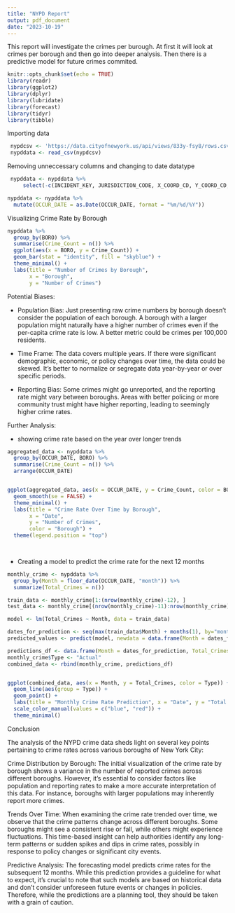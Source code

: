 ```yaml
---
title: "NYPD Report"
output: pdf_document
date: "2023-10-19"
---
```


This report will investigate the crimes per burough. At first it will look at crimes per borough and then go into deeper analysis. Then there is a predictive model for future crimes commited.

```r
knitr::opts_chunk$set(echo = TRUE)
library(readr)
library(ggplot2)
library(dplyr)
library(lubridate)
library(forecast)
library(tidyr)
library(tibble)

```

Importing data

```r
 nypdcsv <- 'https://data.cityofnewyork.us/api/views/833y-fsy8/rows.csv?accessType=DOWNLOAD'
 nypddata <- read_csv(nypdcsv)
```

Removing unneccessary columns and changing to date datatype

```r
 nypddata <- nypddata %>%
     select(-c(INCIDENT_KEY, JURISDICTION_CODE, X_COORD_CD, Y_COORD_CD, Latitude, Longitude, STATISTICAL_MURDER_FLAG, Lon_Lat))

nypddata <- nypddata %>%
  mutate(OCCUR_DATE = as.Date(OCCUR_DATE, format = "%m/%d/%Y")) 
```







Visualizing Crime Rate by Borough

```r


nypddata %>%
  group_by(BORO) %>%
  summarise(Crime_Count = n()) %>%
  ggplot(aes(x = BORO, y = Crime_Count)) +
  geom_bar(stat = "identity", fill = "skyblue") +
  theme_minimal() +
  labs(title = "Number of Crimes by Borough",
       x = "Borough",
       y = "Number of Crimes")

```
Potential Biases: 

- Population Bias: Just presenting raw crime numbers by borough doesn't consider the population of each borough. A borough with a larger population might naturally have a higher number of crimes even if the per-capita crime rate is low. A better metric could be crimes per 100,000 residents.

- Time Frame: The data covers multiple years. If there were significant demographic, economic, or policy changes over time, the data could be skewed. It's better to normalize or segregate data year-by-year or over specific periods.

- Reporting Bias: Some crimes might go unreported, and the reporting rate might vary between boroughs. Areas with better policing or more community trust might have higher reporting, leading to seemingly higher crime rates.









Further Analysis:

- showing crime rate based on the year over longer trends

```r


aggregated_data <- nypddata %>%
  group_by(OCCUR_DATE, BORO) %>%
  summarise(Crime_Count = n()) %>%
  arrange(OCCUR_DATE)


ggplot(aggregated_data, aes(x = OCCUR_DATE, y = Crime_Count, color = BORO)) +
  geom_smooth(se = FALSE) +  
  theme_minimal() +
  labs(title = "Crime Rate Over Time by Borough",
       x = "Date",
       y = "Number of Crimes",
       color = "Borough") +
  theme(legend.position = "top")

 
```





- Creating a model to predict the crime rate for the next 12 months

```r

monthly_crime <- nypddata %>%
  group_by(Month = floor_date(OCCUR_DATE, "month")) %>%
  summarize(Total_Crimes = n())

train_data <- monthly_crime[1:(nrow(monthly_crime)-12), ]
test_data <- monthly_crime[(nrow(monthly_crime)-11):nrow(monthly_crime), ]

model <- lm(Total_Crimes ~ Month, data = train_data)

dates_for_prediction <- seq(max(train_data$Month) + months(1), by="month", length.out=12)
predicted_values <- predict(model, newdata = data.frame(Month = dates_for_prediction))

predictions_df <- data.frame(Month = dates_for_prediction, Total_Crimes = predicted_values, Type = "Predicted")
monthly_crime$Type <- "Actual"
combined_data <- rbind(monthly_crime, predictions_df)


ggplot(combined_data, aes(x = Month, y = Total_Crimes, color = Type)) +
  geom_line(aes(group = Type)) +
  geom_point() +
  labs(title = "Monthly Crime Rate Prediction", x = "Date", y = "Total Crimes") +
  scale_color_manual(values = c("blue", "red")) +
  theme_minimal()

```





Conclusion

The analysis of the NYPD crime data sheds light on several key points pertaining to crime rates across various boroughs of New York City:

Crime Distribution by Borough: The initial visualization of the crime rate by borough shows a variance in the number of reported crimes across different boroughs. However, it's essential to consider factors like population and reporting rates to make a more accurate interpretation of this data. For instance, boroughs with larger populations may inherently report more crimes.

Trends Over Time: When examining the crime rate trended over time, we observe that the crime patterns change across different boroughs. Some boroughs might see a consistent rise or fall, while others might experience fluctuations. This time-based insight can help authorities identify any long-term patterns or sudden spikes and dips in crime rates, possibly in response to policy changes or significant city events.

Predictive Analysis: The forecasting model predicts crime rates for the subsequent 12 months. While this prediction provides a guideline for what to expect, it's crucial to note that such models are based on historical data and don't consider unforeseen future events or changes in policies. Therefore, while the predictions are a planning tool, they should be taken with a grain of caution.

